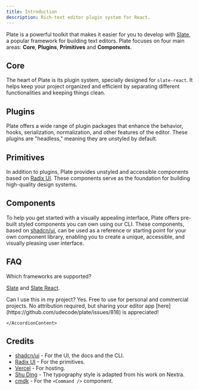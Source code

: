 ```yaml
---
title: Introduction
description: Rich-text editor plugin system for React.
---
```


Plate is a powerful toolkit that makes it easier for you to develop with [Slate](https://docs.slatejs.org/), a popular framework for building text editors. Plate focuses on four main areas: **Core**, **Plugins**, **Primitives** and **Components**.

## Core

The heart of Plate is its plugin system, specially designed for `slate-react`. It helps keep your project organized and efficient by separating different functionalities and keeping things clean.

## Plugins

Plate offers a wide range of plugin packages that enhance the behavior, hooks, serialization, normalization, and other features of the editor. These plugins are "headless," meaning they are unstyled by default.

## Primitives

In addition to plugins, Plate provides unstyled and accessible components based on [Radix UI](https://www.radix-ui.com/). These components serve as the foundation for building high-quality design systems.

## Components

To help you get started with a visually appealing interface, Plate offers pre-built styled components you can own using our CLI. These components, based on [shadcn/ui](https://ui.shadcn.com/), can be used as a reference or starting point for your own component library, enabling you to create a unique, accessible, and visually pleasing user interface.

## FAQ

<Accordion type="multiple">

<AccordionItem value="faq-2">
<AccordionTrigger>
Which frameworks are supported?
</AccordionTrigger>
<AccordionContent>

[Slate](https://www.npmjs.com/package/slate) and [Slate React](https://www.npmjs.com/package/slate-react).

</AccordionContent>
</AccordionItem>

<AccordionItem value="faq-3">
	<AccordionTrigger>
	Can I use this in my project?
	</AccordionTrigger>
	<AccordionContent>
Yes. Free to use for personal and commercial projects. No attribution required, but sharing your editor app [here](https://github.com/udecode/plate/issues/818) is appreciated!

    </AccordionContent>

</AccordionItem>

</Accordion>

## Credits

- [shadcn/ui](https://ui.shadcn.com/) - For the UI, the docs and the CLI.
- [Radix UI](https://radix-ui.com) - For the primitives.
- [Vercel](https://vercel.com) - For hosting.
- [Shu Ding](https://shud.in) - The typography style is adapted from his work on Nextra.
- [cmdk](https://cmdk.paco.me) - For the `<Command />` component.

